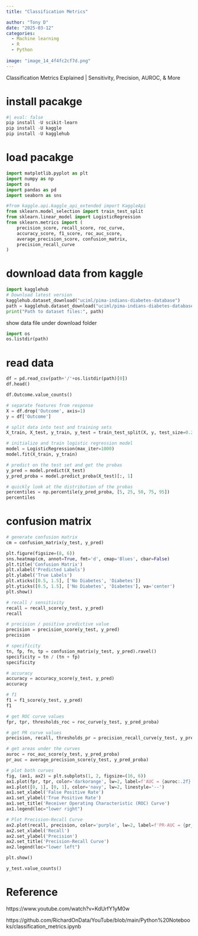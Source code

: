 ```yaml
---
title: "Classification Metrics"

author: "Tony D"
date: "2025-03-12"
categories: 
  - Machine learning
  - R
  - Python
  
image: "image_14_4f4fc2cf7d.png"
---
```


Classification Metrics Explained | Sensitivity, Precision, AUROC, & More


# install pacakge
```python
#| eval: false
pip install -U scikit-learn
pip install -U kaggle
pip install -U kagglehub
```


# load pacakge

```python
import matplotlib.pyplot as plt
import numpy as np
import os
import pandas as pd
import seaborn as sns

#from kaggle.api.kaggle_api_extended import KaggleApi
from sklearn.model_selection import train_test_split
from sklearn.linear_model import LogisticRegression
from sklearn.metrics import (
    precision_score, recall_score, roc_curve,
    accuracy_score, f1_score, roc_auc_score,
    average_precision_score, confusion_matrix,
    precision_recall_curve
)
```

# download data from kaggle

```python
import kagglehub
# Download latest version
kagglehub.dataset_download("uciml/pima-indians-diabetes-database")
path = kagglehub.dataset_download("uciml/pima-indians-diabetes-database")
print("Path to dataset files:", path)
```

show data file under download folder
```python
import os
os.listdir(path)
```

# read data


```python
df = pd.read_csv(path+'/'+os.listdir(path)[0])
df.head()
```

```python
df.Outcome.value_counts()
```


```python
# separate features from response
X = df.drop('Outcome', axis=1)
y = df['Outcome']
```


```python
# split data into test and training sets
X_train, X_test, y_train, y_test = train_test_split(X, y, test_size=0.2, random_state=42)
```


```python
# initialize and train logistic regression model
model = LogisticRegression(max_iter=1000)
model.fit(X_train, y_train)
```



```python
# predict on the test set and get the probas
y_pred = model.predict(X_test)
y_pred_proba = model.predict_proba(X_test)[:, 1] 
```

```python
# quickly look at the distribution of the probas
percentiles = np.percentile(y_pred_proba, [5, 25, 50, 75, 95])
percentiles
```


# confusion matrix
```python
# generate confusion matrix
cm = confusion_matrix(y_test, y_pred)

plt.figure(figsize=(8, 6))
sns.heatmap(cm, annot=True, fmt='d', cmap='Blues', cbar=False)
plt.title('Confusion Matrix')
plt.xlabel('Predicted Labels')
plt.ylabel('True Labels')
plt.xticks([0.5, 1.5], ['No Diabetes', 'Diabetes'])
plt.yticks([0.5, 1.5], ['No Diabetes', 'Diabetes'], va='center')
plt.show()
```

```python
# recall / sensitivity
recall = recall_score(y_test, y_pred)
recall
```


```python
# precision / positive predictive value
precision = precision_score(y_test, y_pred)
precision
```



```python
# specificity
tn, fp, fn, tp = confusion_matrix(y_test, y_pred).ravel()
specificity = tn / (tn + fp)
specificity
```


```python
# accuracy
accuracy = accuracy_score(y_test, y_pred)
accuracy
```

```python
# f1
f1 = f1_score(y_test, y_pred)
f1
```


```python
# get ROC curve values
fpr, tpr, thresholds_roc = roc_curve(y_test, y_pred_proba)

# get PR curve values
precision, recall, thresholds_pr = precision_recall_curve(y_test, y_pred_proba)

# get areas under the curves
auroc = roc_auc_score(y_test, y_pred_proba)
pr_auc = average_precision_score(y_test, y_pred_proba)
```

```python
# plot both curves
fig, (ax1, ax2) = plt.subplots(1, 2, figsize=(16, 6))
ax1.plot(fpr, tpr, color='darkorange', lw=2, label=f'AUC = {auroc:.2f}')
ax1.plot([0, 1], [0, 1], color='navy', lw=2, linestyle='--')
ax1.set_xlabel('False Positive Rate')
ax1.set_ylabel('True Positive Rate')
ax1.set_title('Receiver Operating Characteristic (ROC) Curve')
ax1.legend(loc="lower right")

# Plot Precision-Recall Curve
ax2.plot(recall, precision, color='purple', lw=2, label=f'PR-AUC = {pr_auc:.2f}')
ax2.set_xlabel('Recall')
ax2.set_ylabel('Precision')
ax2.set_title('Precision-Recall Curve')
ax2.legend(loc="lower left")

plt.show()
```
```python
y_test.value_counts()
```



# Reference

https://www.youtube.com/watch?v=KdUrfY1yM0w

https://github.com/RichardOnData/YouTube/blob/main/Python%20Notebooks/classification_metrics.ipynb

